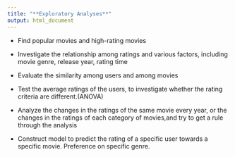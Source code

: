 ```yaml
---
title: "**Exploratory Analyses**"
output: html_document
---
```


- Find popular movies and high-rating movies

- Investigate the relationship among ratings and various factors, including movie genre, release year, rating time

- Evaluate the similarity among users and among movies

- Test the average ratings of the users, to investigate whether the rating criteria are different.(ANOVA)

- Analyze the changes in the ratings of the same movie every year, or the changes in the ratings of each category of movies,and try to get a rule through the analysis

- Construct model to predict the rating of a specific user towards a specific movie. Preference on specific genre.